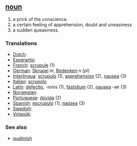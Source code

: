 == [[noun]] ==
# a prick of the conscience.
# a certain feeling of apprehension, doubt and uneasiness
# a sudden queasiness.

=== Translations ===
*[[Dutch]]: [[]]
*[[Esperanto]]: [[]]
*[[French]]: [[scrupule]] (1)
*[[German]]: [[Skrupel]] ''m'', [[Bedenken]] ''n'' (''pl'')
*[[Interlingua]]: [[scrupulo]] (1), [[apprehension]] (2), [[nausea]] (3)
*[[Italian]]: [[scrupolo]]
*[[Latin]]: [[defectio]], -ionis (1), [[fastidium]] (2), [[nausea]] -ae (3)
*[[Norwegian]]: [[]]
*[[Portuguese]]: [[dúvida]] (2)
*[[Spanish]]: [[escrupulo]] (1), [[naúsea]] (3)
*[[Swedish]]: [[]]
*[[Volapük]]: [[]]

=== See also ===
*[[qualmish]]